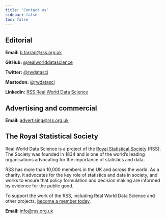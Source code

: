 ```yaml
---
title: "Contact us"
sidebar: false
toc: false
---
```

## Editorial

**Email:** [b.tarran@rss.org.uk](mailto:b.tarran@rss.org.uk)

**GitHub:** [@realworlddatascience](https://github.com/realworlddatascience)

**Twitter:** [@rwdatasci](https://twitter.com/rwdatasci)

**Mastodon:** [@rwdatasci](https://fosstodon.org/@rwdatasci)

**Linkedin:** [RSS Real World Data Science](https://www.linkedin.com/showcase/rss-real-world-data-science)

## Advertising and commercial

**Email:** [advertising@rss.org.uk](mailto:advertising@rss.org.uk)

## The Royal Statistical Society
Real World Data Science is a project of the [Royal Statistical Society](https://rss.org.uk/) (RSS). The Society was founded in 1834 and is one of the world’s leading organisations advocating for the importance of statistics and data. 

RSS has more than 10,000 members in the UK and across the world. As a charity, it advocates for the key role of statistics and data in society, and works to ensure that policy formulation and decision making are informed by evidence for the public good.

To support the work of the RSS, including Real World Data Science and other projects, [become a member today](https://rss.org.uk/membership/join-now/). 

**Email:** [info@rss.org.uk](mailto:info@rss.org.uk)